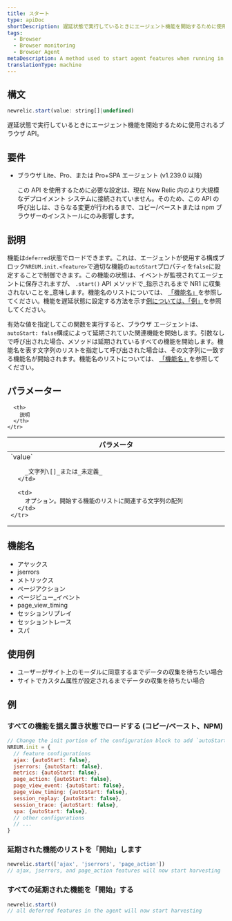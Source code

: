 ```yaml
---
title: スタート
type: apiDoc
shortDescription: 遅延状態で実行しているときにエージェント機能を開始するために使用されるメソッド
tags:
  - Browser
  - Browser monitoring
  - Browser Agent
metaDescription: A method used to start agent features when running in a deferred state
translationType: machine
---
```


## 構文

```js
newrelic.start(value: string[]|undefined)
```

遅延状態で実行しているときにエージェント機能を開始するために使用されるブラウザ API。

## 要件

* ブラウザ Lite、Pro、または Pro+SPA エージェント (v1.239.0 以降)

  <Callout variant="important">
    この API を使用するために必要な設定は、現在 New Relic 内のより大規模なデプロイメント システムに接続されていません。そのため、この API の呼び出しは、さらなる変更が行われるまで、コピー/ペーストまたは npm ブラウザーのインストールにのみ影響します。
  </Callout>

## 説明

機能は`deferred`状態でロードできます。これは、エージェントが使用する構成ブロック`NREUM.init.<feature>`で適切な機能の`autoStart`プロパティを`false`に設定することで制御できます。この機能の状態は、イベントが監視されてエージェントに保存されますが、 `.start()` API メソッドで_指示されるまで NR1 に収集されないことを_意味します。機能名のリストについては、 [「機能名」]('#feature-names')を参照してください。機能を遅延状態に設定する方法を示す[例については、「例」]('#examples')を参照してください。

有効な値を指定してこの関数を実行すると、ブラウザ エージェントは、 `autoStart: false`構成によって延期されていた関連機能を開始します。引数なしで呼び出された場合、メソッドは延期されているすべての機能を開始します。機能名を表す文字列のリストを指定して呼び出された場合は、その文字列に一致する機能名が開始されます。機能名のリストについては、 [「機能名」]('#feature-names')を参照してください。

## パラメーター

<table>
  <thead>
    <tr>
      <th width="25%">
        パラメータ
      </th>

      <th>
        説明
      </th>
    </tr>
  </thead>

  <tbody>
    <tr>
      <td>
        `value`

        _文字列\[]_または_未定義_
      </td>

      <td>
        オプション。開始する機能のリストに関連する文字列の配列
      </td>
    </tr>
  </tbody>
</table>

## 機能名

* アヤックス
* jserrors
* メトリックス
* ページアクション
* ページビュー\_イベント
* page_view_timing
* セッションリプレイ
* セッショントレース
* スパ

## 使用例

* ユーザーがサイト上のモーダルに同意するまでデータの収集を待ちたい場合
* サイトでカスタム属性が設定されるまでデータの収集を待ちたい場合

## 例

### すべての機能を据え置き状態でロードする (コピー/ペースト、NPM)

```js
// Change the init portion of the configuration block to add `autoStart: false` to any features desired to load in a deferred state
NREUM.init = {
  // feature configurations
  ajax: {autoStart: false},
  jserrors: {autoStart: false},
  metrics: {autoStart: false},
  page_action: {autoStart: false},
  page_view_event: {autoStart: false},
  page_view_timing: {autoStart: false},
  session_replay: {autoStart: false},
  session_trace: {autoStart: false},
  spa: {autoStart: false},
  // other configurations
  // ...
}
```

### 延期された機能のリストを「開始」します

```js
newrelic.start(['ajax', 'jserrors', 'page_action'])
// ajax, jserrors, and page_action features will now start harvesting
```

### すべての延期された機能を「開始」する

```js
newrelic.start()
// all deferred features in the agent will now start harvesting
```
